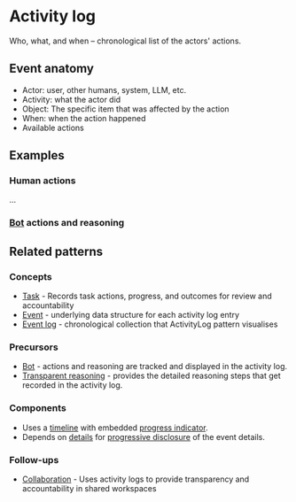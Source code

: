 
<Meta of={ActivityLogStories} />

# Activity log

Who, what, and when – chronological list of the actors' actions.

<Story of={ActivityLogStories.Basic} />

## Event anatomy

- Actor: user, other humans, system, LLM, etc.
- Activity: what the actor did
- Object: The specific item that was affected by the action
- When: when the action happened
- Available actions

## Examples

### Human actions

...

### [Bot](../?path=/docs/patterns-bot--docs) actions and reasoning

<Story of={ActivityLogStories.LLMReasoning} />

## Related patterns

### Concepts

- [Task](../?path=/docs/concepts-task--docs) - Records task actions, progress, and outcomes for review and accountability
- [Event](../?path=/docs/concepts-event--docs) - underlying data structure for each activity log entry
- [Event log](../?path=/docs/concepts-event-log--docs) - chronological collection that ActivityLog pattern visualises

### Precursors

- [Bot](../?path=/docs/patterns-bot--docs) - actions and reasoning are tracked and displayed in the activity log.
- [Transparent reasoning](../?path=/docs/patterns-transparent-reasoning--docs) - provides the detailed reasoning steps that get recorded in the activity log.

### Components

- Uses a [timeline](../?path=/docs/components-timeline--docs) with embedded [progress indicator](../?path=/docs/components-progress-indicator--docs).
- Depends on [details](../?path=/docs/primitives-details--docs) for [progressive disclosure](../?path=/docs/patterns-progressive-disclosure--docs) of the event details.

### Follow-ups

- [Collaboration](../?path=/docs/patterns-collaboration--docs) - Uses activity logs to provide transparency and accountability in shared workspaces



